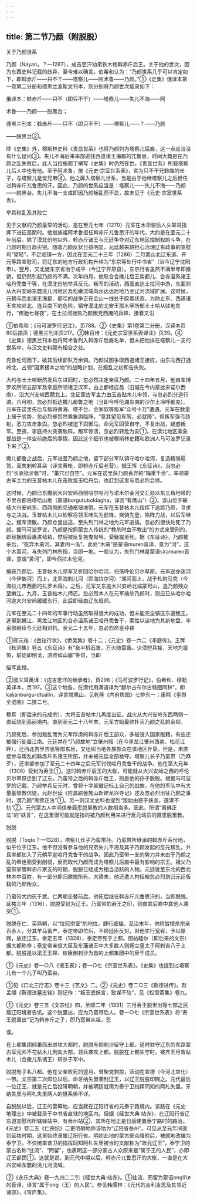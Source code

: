 ```yaml
---
---
---
```

title: 第二节乃颜（附脱脱）
---



关于乃颜世系

乃颜（Nayan，？—1287），成吉思汗幼弟铁木格斡赤斤后王。关于他的世次，因为东西史料记载的歧异，至今难以确言。伯希和认为：“乃颜世系几乎可以肯定如下，即斡赤斤——只不干——塔察儿——阿术鲁——乃颜。”①《史集》俄译本第一卷第二分册和德黑兰波斯文刊本，则分别将乃颜世次载录如下：

俄译本：斡赤斤——只不（即只不干）——塔察儿——失儿不海——阿

术鲁——乃颜——脱黑台；

德黑兰刊本：斡赤斤——只不（即只不干）——塔察儿——？——乃颜

——脱黑台②。

除《史集》外，穆斯林史料《贵显世系》也将乃颜列为塔察儿后裔，这一点应当没有什么疑问③。失儿不海后来率部逃往西道诸王海都的兀鲁思，时间大概是在乃颜之乱失败后，此人当拉施都丁撰写《史集》时仍然在世。《贵显世系》所载塔察儿后人中也有他。至于阿术鲁，按《元史·宗室世系表》，实为只不干兄斡端的长子，与塔察儿是堂兄弟④。他之羼入塔察儿世系，当是由于他继塔察儿之后担任过斡赤斤兀鲁思的汗。因此，乃颜的世系应当是：塔察儿——失儿不海——乃颜——脱黑台。失儿不海一支或即因乃颜叛乱而不显，故未见于《元史·宗室世系表》。

举兵称乱及其败亡

见于文献的乃颜最早的活动，是在至元七年（1270）元军在木华黎后人头辇哥指挥下进征高丽时。他继族祖阿术鲁担任斡赤斤兀鲁思汗的年代，大约是在至元二十年前后。除了漠北份地以外，斡赤斤诸王与元廷争夺对辽东地区控制权的斗争，在乃颜时期日趋尖锐。随着乃颜反状日益明显，元廷越来越担心治理辽东政事的宣慰司“望轻”，不足临镇一方，因此在至元二十三年（1286）二月罢山北辽东道、开元等路宣慰司，将辽东的地方行政机构升格为“东京等处行中书省”（治今辽宁沈阳市）。翌月，又北徙东京省治于咸平（今辽宁开原县）。东京行省虽然不满半年即撤销，但仍然引起乃颜的不满。次年四月，他联合合撒儿后王势都儿、合赤温系诸王哈丹秃鲁干等，在漠北份地举兵反元。叛军的活动，西面直达土拉河中游，东面则从大兴安岭东麓洮儿河地区及松嫩流域向水达达居地乃至辽河流域扩展。这时候，元朝与西北诸王海都、都哇的战争正在金山一线处于胶着状态。为防止东、西道诸王夹攻岭北、连兵南下的危险，镇守漠北的北安王那木罕所部土土哈从驻地东行，“疾驰七昼夜”，在土拉河挫败乃颜叛党西掩的兵锋，接着又沿

①伯希和：《马可波罗行记注》，页788。②《史集》第1卷第二分册，汉译本页60后插页；德黑兰刊本页217。③韩百诗：《元史宗室世系表译注》页39。④《史集》德黑兰刊本也将阿术鲁列入斡赤斤后裔名单，但未把他排在塔察儿一支的世系中，与汉文史料颇有相合之处。

克鲁伦河而下，破其后续部队万余骑。乃颜试图争取西道诸王接应，由东向西打通岭北，占领“国家根本之地”的战略计划，在叛乱之初即告失败。

大约与土土哈断然发兵东进同时，忽必烈决定亲征乃颜。二十四年五月，他自率博罗欢所领五部军及李庭所领诸卫汉军，由上都经应昌（旧城在今内蒙达来诺尔西南），沿大兴安岭西麓北上。北征蒙古军主力由玉昔贴木儿率领，与忽必烈分道行进。六月初，忽必烈抵达撒儿都鲁之地（当即今呼伦湖东南的沙尔土冷呼都克）。元军在这里先后与叛将黄海、塔不台、金家奴等叛军“众号十万”遭遇。元军在数量上居于劣势，忽必烈却贸然乘象舆临阵，“意其望见车驾，必就降”。但叛军强弓劲射，悉力攻击象舆。忽必烈被迫下舆御马，命元军固营自守，不复出战，疑惑叛军。至夜，李庭持火突袭敌阵。叛军惊溃，忽必烈转危为安①。在漠北地区乘象督战是一件空前绝后的事情，因此这个细节也被穆斯林史籍和欧洲人马可波罗记录下来了②。

撒儿都鲁之战后，元军进至乃颜之地，留下部分军队镇守哈尔哈河，复选精骑扈驾，至失剌斡耳朵（译言黄帐，即斡赤斤后老营）。据王恽《东征诗》，当忽必烈“长驱抵牙帐”时，“巢穴已自空”。元军在这里获乃颜丢弃的“辎重千余”。率领蒙古军主力的玉昔帖木儿在击败叛玉哈丹后，也赶到这里与忽必烈会师。

这时候，乃颜已东撤到大兴安岭西侧哈尔哈河与诺木尔金河交汇处以东三角地带的不里古都伯塔哈山地（蒙语borgutuboldagha，译言“有鹰山”）③。该山位于联结大兴安岭东、西两侧的交通枢纽地带。元军在玉昔帖木儿指挥下追踪乃颜，寻求与之决战。玉昔帖木儿以钦察将领玉哇失为前锋，突骑先登，陷阵力战，以后军继之。叛军溃散。乃颜仓皇出逃，至失列门林之地为元军追擒。忽必烈很快处死了乃颜。据马可波罗说，乃颜是按照蒙古人传统的“教杀时血不教出”的方式来受刑的，即经捆绑后裹进毡毯，然后被反复拖曳抛甩，受簸震至死。据《东征诗》，乃颜被杀后，“死弃木脔河，其妻内一泓”。此处“木脔”是蒙语muren音译，意为“河”。这个木脔河，与失列门林所指，当即一地。一般认为，失列门林是蒙语siramuren音译，意谓“黄河”，即今西拉木伦河。

擒获乃颜后，玉昔帖木儿领军又折回哈尔哈河，扫荡呼伦贝尔草原。元军逆亦迷河（今伊敏河）而上，北至海剌儿河（即海拉尔河）“溯河而上，战于札剌马秃（今海拉儿市西面的扎罗木得）。之后，元军又东逾大兴安岭北端蒙可山，追乃颜残众至嫩江。九月，玉昔帖木儿师还。忽必烈本人在元军擒杀乃颜时，则应已从哈尔哈河逾大兴安岭缓缓东行，此后即经由辽东班师。

元军在至元二十四年的军事行动虽然取得很大的成功，但未能完全镇压东道叛王。逃窜到嫩江、黑龙江地区的合赤温系诸王哈丹秃鲁干，索性以该地为其新地盘，率余部继续与元廷相对抗。至元二十五年，忽必烈命皇孙铁

①郑元祐：《岳铉行状》，《侨吴集》卷十二；《元史》卷一六二《李庭传》。王恽《秋涧集》卷五《东征诗》有“夜半机石发，万火随雷轰。少须短兵接，天地为震惊，前徒即倒戈，溃败如山崩”等句，当即

描写此段。

②波义耳英译：《成吉思汗的继承者》，页298；《马可波罗行记》，伯希和、穆勒英译本，页197。③这个地各，在清代用满语译为“额尔占布尔古特图阿林”，即kaljanburgu-dtualin，译言脱鹰山。见乾隆《内府舆图》七排东一；康熙《皇舆全览图》二排二号。

穆耳（即后来的元成宗）、大将玉昔帖木儿再度出征。战火从大兴安岭东西两侧一直延烧到高丽境内。直到至元二十八年末，元军方始最终扑灭乃颜之乱的余烬。

乃颜死后，参加叛乱而为元军俘虏的斡赤斤后王部众，多被没入国家版籍，有些还被强行徙置江南。元廷并在“乃颜故地”立肇州城（在今黑龙江肇州西南、松花江畔），迁西北吉里吉思等部东居，又组织当地各族部众在该地区开垦。但是，未直接参与叛乱的斡赤斤系诸王所部，并未被元廷全部褫夺。塔察儿长子乃蛮带（乃麻歹），还率部参加了至元二十四年之后元军讨伐哈丹秃鲁干的战争。他在至大元年（1308）受封为寿王①。这时斡赤斤后王的大帐，可能就从大兴安岭之西的呼伦贝尔草原迁到了辽东。乃蛮带之后的斡赤斤后王，则是他的孙子脱脱。根据马可波罗的记载，乃颜举兵反元时，曾将十字架徽记标上自己的战旗，在他的军队中有大量基督教信徒。元赵世延《应昌路曼施山新建龙兴寺记》述及忽必烈出征乃颜之事时，谓乃颜“离佛正法”①。另一则汉文史料也提到“叛始由惑于妖言，遂谋不轨”②。元代蒙古人中间信奉聂思脱里教的人数相当多。因此，所谓“离佛正法”的“妖言”，在这里很可能就是指的被乃颜利用来进行反元动员的聂思脱里教。

脱脱

脱脱（Toqto？—1328），塔察儿长子乃蛮带孙。乃蛮带所继承的斡赤斤系份地，似乎位于辽东。他不但没有参与他的兄弟失儿不海及其子乃颜发起的反元叛乱，并且率部加入了元朝平定哈丹秃鲁干的战争。因此乃蛮带一支的势力并未由于乃颜之乱的牵连而受到削弱，反而取代乃颜而成为塔察儿后裔中最有影响的宗王。祖父乃蛮带掌管斡赤斤家支的时期，脱脱已经成为相当活跃的人物。元廷徙至东北的西北林木中百姓，有一部分即归脱脱所有。大德末，他还遣人拘括被忽必烈划归元廷版籍的乃颜叛众。

乃蛮带大约死于武、仁两朝交替前后。他死后继任斡赤斤兀鲁思汗的，当即脱脱。延祐三年（1316），脱脱受封为辽王。乃蛮带的寿王之印，则由其后裔中其他人袭受①。

脱脱在仁、英两朝，以“位冠宗室”的地位，肆行威福。至治末年，他矫旨擅杀宗亲百余人，分其羊马畜产。泰定帝即位后，不顾廷臣反对，对他实行宽宥，予以厚赐，放还辽东。泰定五年（1328），泰定帝死于上都。图帖睦尔（即后来的文宗）据大都称帝；泰定帝亲信大臣及东藩诸王中大多数人则拥立皇太子阿剌吉八于上都。脱脱是以梁王王禅、权臣倒剌沙为首的上都集团中的骨干成员。

①《元史》卷一○八《诸王表》；卷一○七《宗室世系表》。《史集》也提到过塔察儿有一个儿子叫乃蛮台。

①见《口北三厅志》卷十三《艺文》二。②《元史》卷二○三《靳德进传》。赵孟頫《靳德进墓志铭》则记作：“叛王惑妖言，致谋不轨”，见《松雪斋集》卷九。

①《元史》卷三五《文宗纪》四，至顺二年（1331）三月寿王脱里出等七部之民居辽阳境者告饥。这个脱里出，应为乃蛮带后人。卷一○七《宗室世系表》将“寿王脱里出”记为斡赤斤之子，即乃蛮带从祖，恐

误。

在上都集团倾巢而出进攻大都时，脱脱与倒剌沙留守上都。这时驻守辽东的东路蒙古军元帅不花帖木儿倒向大部，领兵袭攻上都。脱脱在上都失守时，被齐王月鲁帖木儿（合撒儿系诸王）斩杀于军中。

脱脱有子名八都。他在父亲败死的翌月，曾聚党剽掠，活动在宣德（今河北宣化）一带。文宗第二次即位以后，命牙纳失里袭封辽王，以辽王脱脱印赐之。元代最后一位辽王，就是元亡后投降明朝，并被明廷就用为泰宁卫指挥同知的阿札失里。牙纳失里与阿札失里两人的世系俱不详。

自脱脱以后，辽王的营幕地，应当就在辽阳行省的元泰宁路境内。该路在《元史·地理志》中被载录于中书省直辖的地区内。但据《经世大典·站赤》，在辽阳行省辽东道宣慰司所辖驿站中，有泰州站②，其所在地正是日后建置泰宁路时的路治。《元史》卷二五《仁宗纪》二更明确地称该地为“辽阳省泰州”。可见从至元年间直到延祐时期，这里始终隶属辽阳行省。明初此地的蒙古部众降附后，被就地改编为泰宁卫。不仅统率该卫的指挥同知阿札失里被当时文献称为“故元辽王”，泰宁卫的蒙古名称“往流”、“罔留”，也表明这一部分蒙古人众原来是“属于王的人民”，亦即辽王部民①。这就是说，到元代中期以后，斡赤斤兀鲁思汗的大帐，一直是在大兴安岭东麓的洮儿河流域。

②《永乐大典》卷一九四二二引《经世大典·站赤》。①往流、罔留为蒙语ongli’ut的音译，译言“属于ong（王）的人民”。参见韩儒林：《元代的吉利吉思及其邻近诸部》，《穹庐集》。